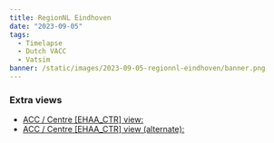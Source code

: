 ```yaml
---
title: RegionNL Eindhoven
date: "2023-09-05"
tags:
  - Timelapse
  - Dutch VACC
  - Vatsim
banner: /static/images/2023-09-05-regionnl-eindhoven/banner.png
---
```


<Youtube id="x9N0OPXP7pw" />

### Extra views

- [ACC / Centre [EHAA_CTR] view:](https://youtu.be/cvkhHXB_DsE)
- [ACC / Centre [EHAA_CTR] view (alternate):](https://youtu.be/6lI9TgkTq_o)
